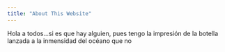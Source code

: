 ```yaml
---
title: "About This Website"
---
```


Hola a todos...si es que hay alguien, pues tengo la impresión de la botella lanzada a la inmensidad del océano que no 